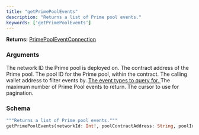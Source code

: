 ```yaml
---
title: "getPrimePoolEvents"
description: "Returns a list of Prime pool events."
keywords: ['getPrimePoolEvents']
---
```


**Returns:** [PrimePoolEventConnection](/api-reference/types/primepooleventconnection)

### Arguments

<ResponseField name="networkId" type="Int!" required>
  The network ID the Prime pool is deployed on.
</ResponseField>

<ResponseField name="poolContractAddress" type="String">
  The contract address of the Prime pool.
</ResponseField>

<ResponseField name="poolId" type="String">
  The pool ID for the Prime pool, within the contract.
</ResponseField>

<ResponseField name="walletAddress" type="String">
  The calling wallet address to filter events by.
</ResponseField>

<a href="/api-reference/types/primepooleventtype">
  <ResponseField name="eventTypes" type="[PrimePoolEventType]">
    The event types to query for.
  </ResponseField>
</a>

<ResponseField name="limit" type="Int">
  The maximum number of Prime Pool events to return.
</ResponseField>

<ResponseField name="cursor" type="String">
  The cursor to use for pagination.
</ResponseField>

### Schema


```graphql 
"""Returns a list of Prime pool events."""
getPrimePoolEvents(networkId: Int!, poolContractAddress: String, poolId: String, walletAddress: String, eventTypes: [PrimePoolEventType], limit: Int, cursor: String): PrimePoolEventConnection
```
